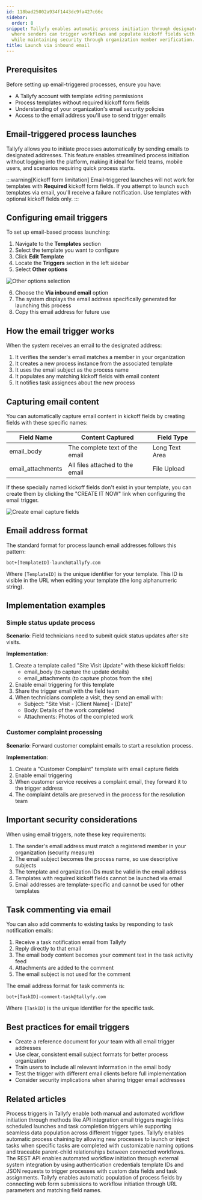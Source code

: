 ```yaml
---
id: 118bad25002a934f1443dc9fa427c66c
sidebar:
  order: 8
snippet: Tallyfy enables automatic process initiation through designated email addresses
  where senders can trigger workflows and populate kickoff fields with email content
  while maintaining security through organization member verification.
title: Launch via inbound email
---
```


## Prerequisites

Before setting up email-triggered processes, ensure you have:
- A Tallyfy account with template editing permissions
- Process templates without required kickoff form fields
- Understanding of your organization's email security policies
- Access to the email address you'll use to send trigger emails

## Email-triggered process launches

Tallyfy allows you to initiate processes automatically by sending emails to designated addresses. This feature enables streamlined process initiation without logging into the platform, making it ideal for field teams, mobile users, and scenarios requiring quick process starts.

:::warning[Kickoff form limitation]
Email-triggered launches will not work for templates with **Required** kickoff form fields. If you attempt to launch such templates via email, you'll receive a failure notification. Use templates with optional kickoff fields only.
:::

## Configuring email triggers

To set up email-based process launching:

1. Navigate to the **Templates** section
2. Select the template you want to configure
3. Click **Edit Template**
4. Locate the **Triggers** section in the left sidebar
5. Select **Other options**

![Other options selection](https://screenshots.tallyfy.com/tallyfy%2Fpro%2Fdesktop-light-select-other-options-triggers.png)

6. Choose the **Via inbound email** option
7. The system displays the email address specifically generated for launching this process
8. Copy this email address for future use

## How the email trigger works

When the system receives an email to the designated address:

1. It verifies the sender's email matches a member in your organization
2. It creates a new process instance from the associated template
3. It uses the email subject as the process name
4. It populates any matching kickoff fields with email content
5. It notifies task assignees about the new process

## Capturing email content

You can automatically capture email content in kickoff fields by creating fields with these specific names:

| Field Name | Content Captured | Field Type |
|------------|------------------|------------|
| email_body | The complete text of the email | Long Text Area |
| email_attachments | All files attached to the email | File Upload |

If these specially named kickoff fields don't exist in your template, you can create them by clicking the "CREATE IT NOW" link when configuring the email trigger.

![Create email capture fields](https://screenshots.tallyfy.com/tallyfy%2Fpro%2Fdesktop-light-create-email-fields.png)

## Email address format

The standard format for process launch email addresses follows this pattern:

```
bot+[TemplateID]-launch@tallyfy.com
```

Where `[TemplateID]` is the unique identifier for your template. This ID is visible in the URL when editing your template (the long alphanumeric string).

## Implementation examples

### Simple status update process

**Scenario**: Field technicians need to submit quick status updates after site visits.

**Implementation**:
1. Create a template called "Site Visit Update" with these kickoff fields:
   - email_body (to capture the update details)
   - email_attachments (to capture photos from the site)
2. Enable email triggering for this template
3. Share the trigger email with the field team
4. When technicians complete a visit, they send an email with:
   - Subject: "Site Visit - [Client Name] - [Date]"
   - Body: Details of the work completed
   - Attachments: Photos of the completed work

### Customer complaint processing

**Scenario**: Forward customer complaint emails to start a resolution process.

**Implementation**:
1. Create a "Customer Complaint" template with email capture fields
2. Enable email triggering
3. When customer service receives a complaint email, they forward it to the trigger address
4. The complaint details are preserved in the process for the resolution team

## Important security considerations

When using email triggers, note these key requirements:

1. The sender's email address must match a registered member in your organization (security measure)
2. The email subject becomes the process name, so use descriptive subjects
3. The template and organization IDs must be valid in the email address
4. Templates with required kickoff fields cannot be launched via email
5. Email addresses are template-specific and cannot be used for other templates

## Task commenting via email

You can also add comments to existing tasks by responding to task notification emails:

1. Receive a task notification email from Tallyfy
2. Reply directly to that email
3. The email body content becomes your comment text in the task activity feed
4. Attachments are added to the comment
5. The email subject is not used for the comment

The email address format for task comments is:

```
bot+[TaskID]-comment-task@tallyfy.com
```

Where `[TaskID]` is the unique identifier for the specific task.

## Best practices for email triggers

- Create a reference document for your team with all email trigger addresses
- Use clear, consistent email subject formats for better process organization
- Train users to include all relevant information in the email body
- Test the trigger with different email clients before full implementation
- Consider security implications when sharing trigger email addresses


## Related articles
<CardGrid>
<LinkTitleCard header="<b>Launching > Triggers</b>" href="/products/pro/launching/triggers/" > Process triggers in Tallyfy enable both manual and automated workflow initiation through methods like API integration email triggers magic links scheduled launches and task completion triggers while supporting seamless data population across different trigger types. </LinkTitleCard>
<LinkTitleCard header="<b>Launching > Launch another process when a task is completed</b>" href="/products/pro/launching/launch-process-when-task-is-completed/" > Tallyfy enables automatic process chaining by allowing new processes to launch or inject tasks when specific tasks are completed with customizable naming options and traceable parent-child relationships between connected workflows. </LinkTitleCard>
<LinkTitleCard header="<b>Triggers > Launch via API</b>" href="/products/pro/launching/triggers/via-api/" > The REST API enables automated workflow initiation through external system integration by using authentication credentials template IDs and JSON requests to trigger processes with custom data fields and task assignments. </LinkTitleCard>
<LinkTitleCard header="<b>Launching > Launch a process from a web form</b>" href="/products/pro/launching/how-to-launch-a-tallyfy-process-from-a-webform/" > Tallyfy enables automatic population of process fields by connecting web form submissions to workflow initiation through URL parameters and matching field names. </LinkTitleCard>
</CardGrid>
